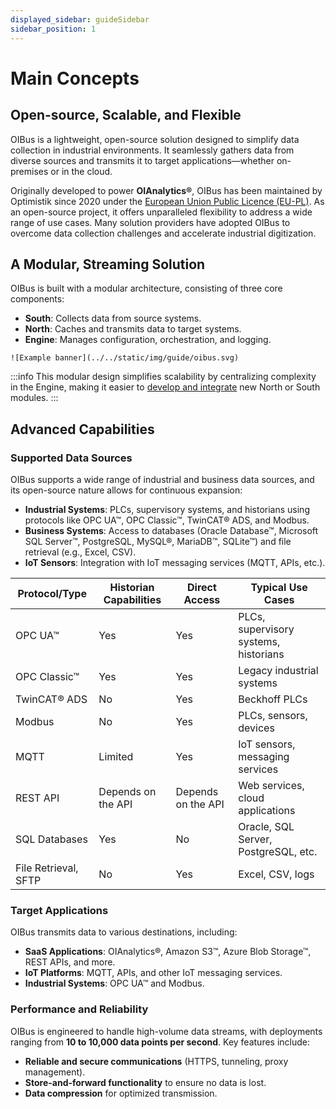 ```yaml
---
displayed_sidebar: guideSidebar
sidebar_position: 1
---
```


# Main Concepts

## Open-source, Scalable, and Flexible

OIBus is a lightweight, open-source solution designed to simplify data collection in industrial environments. It seamlessly gathers data
from diverse sources and transmits it to target applications—whether on-premises or in the cloud.

Originally developed to power **OIAnalytics®**, OIBus has been maintained by Optimistik since 2020 under the
[European Union Public Licence (EU-PL)](https://ec.europa.eu/info/european-union-public-licence_en). As an open-source project, it offers
unparalleled flexibility to address a wide range of use cases. Many solution providers have adopted OIBus to overcome data collection
challenges and accelerate industrial digitization.

## A Modular, Streaming Solution

OIBus is built with a modular architecture, consisting of three core components:

- **South**: Collects data from source systems.
- **North**: Caches and transmits data to target systems.
- **Engine**: Manages configuration, orchestration, and logging.

<div style={{ display: 'flex', justifyContent: 'center', marginBottom: '2rem' }}>
  <div style={{ width: '650px', height: '650px' }}>

    ![Example banner](../../static/img/guide/oibus.svg)

  </div>
</div>

:::info
This modular design simplifies scalability by centralizing complexity in the Engine, making it easier to
[develop and integrate](../developer/create-connector/presentation.md) new North or South modules.
:::

## Advanced Capabilities

### Supported Data Sources

OIBus supports a wide range of industrial and business data sources, and its open-source nature allows for continuous expansion:

- **Industrial Systems**: PLCs, supervisory systems, and historians using protocols like OPC UA™, OPC Classic™, TwinCAT® ADS, and Modbus.
- **Business Systems**: Access to databases (Oracle Database™, Microsoft SQL Server™, PostgreSQL, MySQL®, MariaDB™, SQLite™) and file
  retrieval (e.g., Excel, CSV).
- **IoT Sensors**: Integration with IoT messaging services (MQTT, APIs, etc.).

| Protocol/Type        | Historian Capabilities | Direct Access      | Typical Use Cases                     |
| -------------------- | ---------------------- | ------------------ | ------------------------------------- |
| OPC UA™             | Yes                    | Yes                | PLCs, supervisory systems, historians |
| OPC Classic™        | Yes                    | Yes                | Legacy industrial systems             |
| TwinCAT® ADS        | No                     | Yes                | Beckhoff PLCs                         |
| Modbus               | No                     | Yes                | PLCs, sensors, devices                |
| MQTT                 | Limited                | Yes                | IoT sensors, messaging services       |
| REST API             | Depends on the API     | Depends on the API | Web services, cloud applications      |
| SQL Databases        | Yes                    | No                 | Oracle, SQL Server, PostgreSQL, etc.  |
| File Retrieval, SFTP | No                     | Yes                | Excel, CSV, logs                      |

### Target Applications

OIBus transmits data to various destinations, including:

- **SaaS Applications**: OIAnalytics®, Amazon S3™, Azure Blob Storage™, REST APIs, and more.
- **IoT Platforms**: MQTT, APIs, and other IoT messaging services.
- **Industrial Systems**: OPC UA™ and Modbus.

### Performance and Reliability

OIBus is engineered to handle high-volume data streams, with deployments ranging from **10 to 10,000 data points per second**. Key features
include:

- **Reliable and secure communications** (HTTPS, tunneling, proxy management).
- **Store-and-forward functionality** to ensure no data is lost.
- **Data compression** for optimized transmission.
